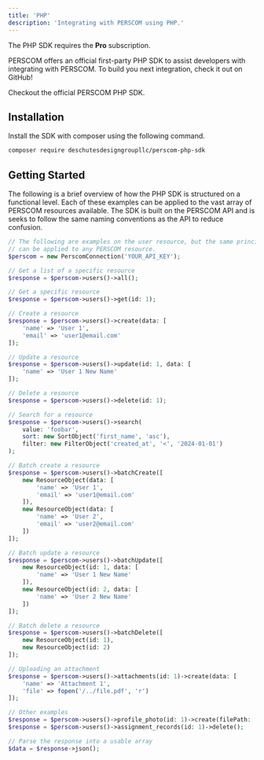 ```yaml
---
title: 'PHP'
description: 'Integrating with PERSCOM using PHP.'
---
```


<Note>The PHP SDK requires the **Pro** subscription.</Note>

PERSCOM offers an official first-party PHP SDK to assist developers with integrating with PERSCOM. To build you next integration, check it
out on GitHub!

<Card title="Visit GitHub" icon="github" href="https://github.com/deschutesdesigngroupllc/perscom-php-sdk">
  Checkout the official PERSCOM PHP SDK.
</Card>

## Installation

Install the SDK with composer using the following command.

```bash
composer require deschutesdesigngroupllc/perscom-php-sdk
```

## Getting Started

The following is a brief overview of how the PHP SDK is structured on a functional level. Each of these examples can be applied to the vast array of PERSCOM resources available. The SDK is built on the PERSCOM API and is seeks to follow the same naming conventions as the API to reduce confusion.

```php
// The following are examples on the user resource, but the same principles
// can be applied to any PERSCOM resource. 
$perscom = new PerscomConnection('YOUR_API_KEY');

// Get a list of a specific resource
$response = $perscom->users()->all();

// Get a specific resource
$response = $perscom->users()->get(id: 1);

// Create a resource
$response = $perscom->users()->create(data: [
    'name' => 'User 1',
    'email' => 'user1@email.com'
]);

// Update a resource
$response = $perscom->users()->update(id: 1, data: [
    'name' => 'User 1 New Name'
]);

// Delete a resource
$response = $perscom->users()->delete(id: 1);

// Search for a resource
$response = $perscom->users()->search(
    value: 'foobar', 
    sort: new SortObject('first_name', 'asc'), 
    filter: new FilterObject('created_at', '<', '2024-01-01')
);

// Batch create a resource
$response = $perscom->users()->batchCreate([
    new ResourceObject(data: [
        'name' => 'User 1',
        'email' => 'user1@email.com'
    ]),
    new ResourceObject(data: [
        'name' => 'User 2',
        'email' => 'user2@email.com'
    ])
]);

// Batch update a resource
$response = $perscom->users()->batchUpdate([
    new ResourceObject(id: 1, data: [
        'name' => 'User 1 New Name'
    ]),
    new ResourceObject(id: 2, data: [
        'name' => 'User 2 New Name'
    ])
]);

// Batch delete a resource
$response = $perscom->users()->batchDelete([
    new ResourceObject(id: 1),
    new ResourceObject(id: 2)
]);

// Uploading an attachment
$response = $perscom->users()->attachments(id: 1)->create(data: [
    'name' => 'Attachment 1',
    'file' => fopen('/../file.pdf', 'r')
]);

// Other examples
$response = $perscom->users()->profile_photo(id: 1)->create(filePath: 'image.jpg');
$response = $perscom->users()->assignment_records(id: 1)->delete();

// Parse the response into a usable array
$data = $response->json();
```